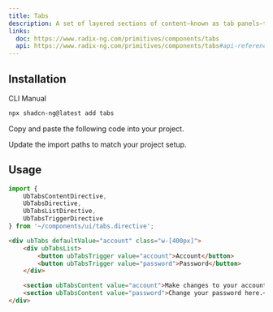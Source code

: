 ```yaml
---
title: Tabs
description: A set of layered sections of content—known as tab panels—that are displayed one at a time.
links:
  doc: https://www.radix-ng.com/primitives/components/tabs
  api: https://www.radix-ng.com/primitives/components/tabs#api-reference
---
```


<ComponentPreview name="tabs-demo" />

## Installation

<Tabs>

<TabsList>

<TabsTrigger value="cli">CLI</TabsTrigger>
<TabsTrigger value="manual">Manual</TabsTrigger>

</TabsList>

<TabsContent value="cli">

```bash frame="code"
npx shadcn-ng@latest add tabs
```

</TabsContent>

<TabsContent value="manual">

<Steps>

<Step>Copy and paste the following code into your project.</Step>

<ComponentSource name="tabs" />

<Step>Update the import paths to match your project setup.</Step>

</Steps>

</TabsContent>

</Tabs>

## Usage

```ts
import {
    UbTabsContentDirective,
    UbTabsDirective,
    UbTabsListDirective,
    UbTabsTriggerDirective
} from '~/components/ui/tabs.directive';
```

```html
<div ubTabs defaultValue="account" class="w-[400px]">
    <div ubTabsList>
        <button ubTabsTrigger value="account">Account</button>
        <button ubTabsTrigger value="password">Password</button>
    </div>

    <section ubTabsContent value="account">Make changes to your account here.</section>
    <section ubTabsContent value="password">Change your password here.</section>
</div>
```
